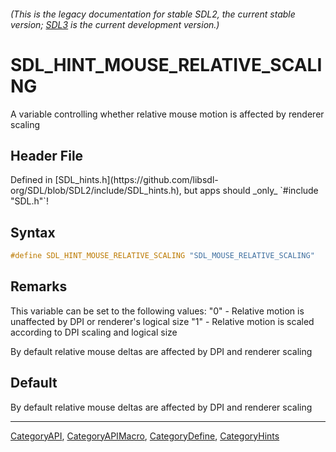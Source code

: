 ====== (This is the legacy documentation for stable SDL2, the current stable version; [https://wiki.libsdl.org/SDL3/ SDL3] is the current development version.) ======
= SDL_HINT_MOUSE_RELATIVE_SCALING =

A variable controlling whether relative mouse motion is affected by renderer scaling

== Header File ==

Defined in [SDL_hints.h](https://github.com/libsdl-org/SDL/blob/SDL2/include/SDL_hints.h), but apps should _only_ `#include "SDL.h"`!

== Syntax ==

<syntaxhighlight lang='c'>
#define SDL_HINT_MOUSE_RELATIVE_SCALING "SDL_MOUSE_RELATIVE_SCALING"</syntaxhighlight>

== Remarks ==

This variable can be set to the following values: "0" - Relative motion is
unaffected by DPI or renderer's logical size "1" - Relative motion is
scaled according to DPI scaling and logical size

By default relative mouse deltas are affected by DPI and renderer scaling

== Default ==

By default relative mouse deltas are affected by DPI and renderer scaling

----
[[CategoryAPI]], [[CategoryAPIMacro]], [[CategoryDefine]], [[CategoryHints]]
<!-- #See the Style Guide for instructions on editing the footer. -->


